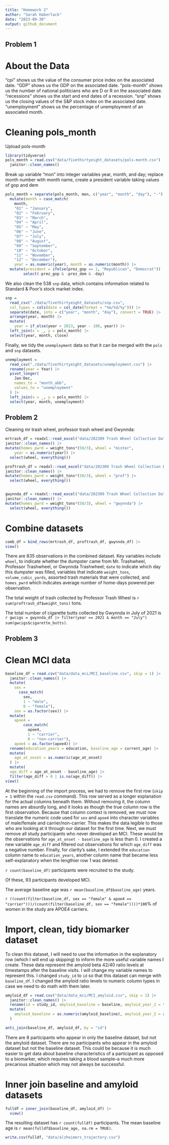 ```yaml
---
title: "Homework 2"
author: "Sarah Haberlack"
date: "2023-09-30"
output: github_document
---
```


## Problem 1

# About the Data
"cpi" shows us the value of the consumer price index on the associated date.
"GDP" shows us the GDP on the associated date.
"pols-month" shows us the number of national politicians who are D or R on the associated date.
"recessions" shows us the start and end dates of a recession.
"snp" shows us the closing values of the S&P stock index on the associated date.
"unemployment" shows us the percentage of unemployment of an associated month.

# Cleaning pols_month 

Upload pols-month
```r
library(tidyverse)
pols_month = read.csv("data/fivethirtyeight_datasets/pols-month.csv") |>
  janitor::clean_names()
```

Break up variable "mon" into integer variables year, month, and day; replace month number with month name, create a president variable taking values of gop and dem
```r
pols_month = separate(pols_month, mon, c("year", "month", "day"), "-")|>
  mutate(month = case_match(
    month,
    "01" ~ "January",
    "02" ~ "February",
    "03" ~ "March",
    "04" ~ "April",
    "05" ~ "May",
    "06" ~ "June",
    "07" ~ "July",
    "08" ~ "August",
    "09" ~ "September",
    "10" ~ "October",
    "11" ~ "November",
    "12" ~ "December"), 
    year = as.numeric(year), month = as.numeric(month)) |>
  mutate(president = ifelse(prez_gop == 1, "Republican", "Democrat")) |>
        select(-prez_gop & -prez_dem & -day) 
```

We also clean the 538 `snp` data, which contains information related to Standard & Poor’s stock market index.

```r
snp = 
  read_csv("./data/fivethirtyeight_datasets/snp.csv",
  col_types = cols(date = col_date(format = "%m/%d/%y"))) |>
  separate(date, into = c("year", "month", "day"), convert = TRUE) |>
  arrange(year, month) |>
  mutate(
    year = if_else(year > 2023, year - 100, year)) |>
  left_join(x = _, y = pols_month) |>
  select(year, month, close) 
```

Finally, we tidy the `unemployment` data so that it can be merged with the `pols` and `snp` datasets.

```r
unemployment = 
  read_csv("./data/fivethirtyeight_datasets/unemployment.csv") |>
  rename(year = Year) |>
  pivot_longer(
    Jan:Dec, 
    names_to = "month_abb",
    values_to = "unemployment"
  ) |> 
  left_join(x = _, y = pols_month) |> 
  select(year, month, unemployment)
```



## Problem 2

Cleaning mr trash wheel, professor trash wheel and Gwynnda:
```r
mrtrash_df = readxl::read_excel("data/202309 Trash Wheel Collection Data.xlsx", sheet = 1, range = "A2:N586") |>
janitor::clean_names() |>
mutate(homes_pwrd = weight_tons*(50/3), wheel = "mister", 
    year = as.numeric(year)) |>
  select(wheel, everything())

proftrash_df = readxl::read_excel("data/202309 Trash Wheel Collection Data.xlsx", sheet = 2, range = "A2:M108") |>
janitor::clean_names() |>
mutate(homes_pwrd = weight_tons*(50/3), wheel = "prof") |>
  select(wheel, everything())


gwynnda_df = readxl::read_excel("data/202309 Trash Wheel Collection Data.xlsx", sheet = 4, range = "A2:L157") |>
janitor::clean_names() |>
mutate(homes_pwrd = weight_tons*(50/3), wheel = "gwynnda") |>
  select(wheel, everything())
```

# Combine datasets
```r
comb_df = bind_rows(mrtrash_df, proftrash_df, gwynnda_df) |>
view()
```

There are 835 observations in the combined dataset. Key variables include `wheel`, to indicate whether the dumpster came from Mr. Trashwheel, Professor Trashwheel, or Gwynnda Trashwheel; `date` to indicate which day this dumpster was filled, variables that indicate `weight_tons`, `volume_cubic_yards`, assorted trash materials that were collected, and `homes_pwrd` which indicates average number of home-days powered per observation. 

The total weight of trash collected by Professor Trash Wheel is `r sum(proftrash_df$weight_tons)` tons.

The total number of cigarette butts collected by Gwynnda in July of 2021 is `r gwcigs = gwynnda_df |> filter(year == 2021 & month == "July")
  sum(gwcigs$cigarette_butts)`.

## Problem 3

# Clean MCI data
```r
baseline_df = read.csv("data/data_mci/MCI_baseline.csv", skip = 1) |>
  janitor::clean_names() |>
  mutate(
    sex = 
      case_match(
        sex, 
        1 ~ "male", 
        0 ~ "female"),
    sex = as.factor(sex)) |>
  mutate(
    apoe4 =
        case_match(
          apoe4,
          1 ~ "carrier",
          0 ~ "non-carrier"),
    apoe4 = as.factor(apoe4)) |>
  rename(education_years = education, baseline_age = current_age) |>
  mutate(
    age_at_onset = as.numeric(age_at_onset)
  ) |> 
  mutate(
  age_diff = age_at_onset - baseline_age) |>
  filter(age_diff > 0 | is.na(age_diff)) |>
view()
```
At the beginning of the import process, we had to remove the first row (`skip = 1` within the `read.csv` command). This row served as a longer explanation for the actual columns beneath them. Without removing it, the column names are absurdly long, and it looks as though the true column row is the first observation. Because that column context is removed, we must now translate the numeric code used for `sex` and `apoe4` into character variables of male/female and carrier/non-carrier. This makes the data legible to those who are looking at it through our dataset for the first time. Next, we must remove all study participants who never developed an MCI. These would be the observations for `age_at_onset - baseline_age` is less than 0. I created a new variable `age_diff` and filtered out observations for which `age_diff` was a negative number. Finally, for clarity's sake, I extended the `education` column name to `education_years`, another column name that became less self-explanatory when the lengthier row 1 was deleted. 

`r count(baseline_df)` participants were recruited to the study. 

Of these, 93 participants developed MCI.

The average baseline age was `r mean(baseline_df$baseline_age)` years.

`r ((count(filter(baseline_df, sex == "female" & apoe4 == "carrier")))/(count(filter(baseline_df, sex == "female"))))*100`% of women in the study are APOE4 carriers.

# Import, clean, tidy biomarker dataset
To clean this dataset, I will need to use the information in the explanatory row (which I will end up skipping) to inform the more useful variable names I create. These data represent the amyloid beta 42/40 ratio levels at timestamps after the baseline visits. I will change my variable names to represent this. I changed `study_id` to `id` so that this dataset can merge with `baseline_df`. I changed the amyloid ratio levels to numeric column types in case we need to do math with them later.
```r
amyloid_df = read.csv("data/data_mci/MCI_amyloid.csv", skip = 1) |>
  janitor::clean_names() |>
  rename(id = study_id, amyloid_baseline = baseline, amyloid_year_2 = time_2, amyloid_year_4 = time_4, amyloid_year_6 = time_6, amyloid_year_8 = time_8) |>
  mutate(
    amyloid_baseline = as.numeric(amyloid_baseline), amyloid_year_2 = as.numeric(amyloid_year_2), amyloid_year_4 = as.numeric(amyloid_year_4), amyloid_year_6 = as.numeric(amyloid_year_6), amyloid_year_8 = as.numeric(amyloid_year_8)
  )
```


```r
anti_join(baseline_df, amyloid_df, by = "id")
```
There are 8 participants who appear in only the baseline dataset, but not the amyloid dataset. There are no participants who appear in the amyloid dataset but not the baseline dataset. This could be because it is much easier to get data about baseline characteristics of a participant as opposed to a biomarker, which requires taking a blood sample--a much more precarious situation which may not always be successful.

# Inner join baseline and amyloid datasets

```r
fulldf = inner_join(baseline_df, amyloid_df) |>
  view()
```

The resulting dataset has `r count(fulldf)` participants. The mean baseline age is `r mean(fulldf$baseline_age, na.rm = TRUE)`.

```r
write.csv(fulldf, "data/alzheimers_trajectory.csv")
```

